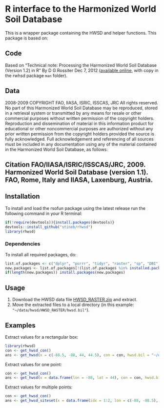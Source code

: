 # R interface to the Harmonized World Soil Database

This is a wrapper package containing the HWSD and helper functions. This package is based on:

## Code
Based on "Technical note: Processing the Harmonized World Soil Database (Version 1.2) in R" By D G Rossiter Dec 7, 2012 ([available online](http://www.itc.nl/~rossiter/teach/R/R_HWSD.pdf), with copy in the rwhsd package `man` folder).

## Data

2008-2009 COPYRIGHT FAO, IIASA, ISRIC, ISSCAS, JRC 
All rights reserved. No part of this Harmonized World Soil Database may be reproduced, stored in a retrieval system or transmitted by any means for resale or other commercial purposes without written permission of the copyright holders. Reproduction and dissemination of material in this information product for educational or other noncommercial purposes are authorized without any prior written permission from the copyright holders provided the source is fully acknowledged. Full acknowledgement and referencing of all sources must be included in any documentation using any of the material contained in the Harmonized World Soil Database, as follows:

## Citation FAO/IIASA/ISRIC/ISSCAS/JRC, 2009. Harmonized World Soil Database (version 1.1). FAO, Rome, Italy and IIASA, Laxenburg, Austria.
    
    
## Installation

To install and load the rsofun package using the latest release run the following command in your R terminal: 
```r
if(!require(devtools)){install.packages(devtools)}
devtools::install_github("stineb/rhwsd")
library(rhwsd)
```

### Dependencies

To install all required packages, do:
```r
list.of.packages <- c("dplyr", "purrr", "tidyr", "raster", "sp", "DBI")
new.packages <- list.of.packages[!(list.of.packages %in% installed.packages()[,"Package"])]
if(length(new.packages)) install.packages(new.packages)
```
    
## Usage

1. Download the HWSD data file [HWSD_RASTER.zip](http://webarchive.iiasa.ac.at/Research/LUC/External-World-soil-database/HWSD_Data/HWSD_RASTER.zip) and extract.
2. Move the extracted files to a local directory (in this example: `"~/data/hwsd/HWSD_RASTER/hwsd.bil"`).

## Examples

Extract values for a rectangular box:
```r
library(rhwsd)
con <- get_hwsd_con()
ans <- get_hwsd(x = c(-88.5, -88, 44, 44.5), con = con, hwsd.bil = "~/data/hwsd/HWSD_RASTER/hwsd.bil")
```

Extract values for one point:
```r
con <- get_hwsd_con()
ans <- get_hwsd(x = data.frame(lon = -88, lat = 44), con = con, hwsd.bil = "~/data/hwsd/HWSD_RASTER/hwsd.bil")
```

Extract values for multiple points:
```r
con <- get_hwsd_con()
ans <- get_hwsd_siteset(x = data.frame(idx = 1:2, lon = c(-88, -88.5), lat = c(44, 44.5)), con = con, hwsd.bil = "~/data/hwsd/HWSD_RASTER/hwsd.bil")
```